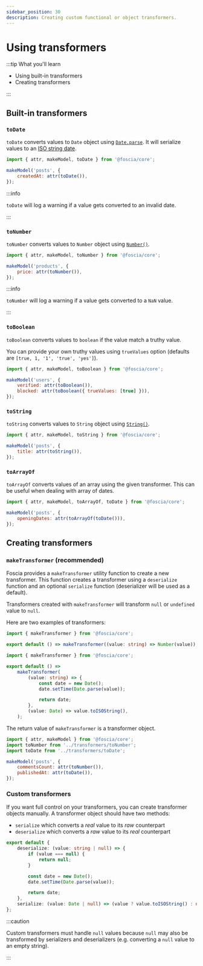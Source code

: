```yaml
---
sidebar_position: 30
description: Creating custom functional or object transformers.
---
```


# Using transformers

:::tip What you'll learn

-   Using built-in transformers
-   Creating transformers

:::

## Built-in transformers

### `toDate`

`toDate` converts values to `Date` object using
[`Date.parse`](https://developer.mozilla.org/docs/Web/JavaScript/Reference/Global_Objects/Date/parse).
It will serialize values to an
[ISO string date](https://developer.mozilla.org/docs/Web/JavaScript/Reference/Global_Objects/Date/toISOString).

```javascript
import { attr, makeModel, toDate } from '@foscia/core';

makeModel('posts', {
    createdAt: attr(toDate()),
});
```

:::info

`toDate` will log a warning if a value gets converted to an invalid date.

:::

### `toNumber`

`toNumber` converts values to `Number` object using
[`Number()`](https://developer.mozilla.org/docs/Web/JavaScript/Reference/Global_Objects/Number/Number).

```javascript
import { attr, makeModel, toNumber } from '@foscia/core';

makeModel('products', {
    price: attr(toNumber()),
});
```

:::info

`toNumber` will log a warning if a value gets converted to a `NaN` value.

:::

### `toBoolean`

`toBoolean` converts values to `boolean` if the value match a truthy value.

You can provide your own truthy values using `trueValues` option (defaults are
`[true, 1, '1', 'true', 'yes']`).

```javascript
import { attr, makeModel, toBoolean } from '@foscia/core';

makeModel('users', {
    verified: attr(toBoolean()),
    blocked: attr(toBoolean({ trueValues: [true] })),
});
```

### `toString`

`toString` converts values to `String` object using
[`String()`](https://developer.mozilla.org/docs/Web/JavaScript/Reference/Global_Objects/String/String).

```javascript
import { attr, makeModel, toString } from '@foscia/core';

makeModel('posts', {
    title: attr(toString()),
});
```

### `toArrayOf`

`toArrayOf` converts values of an array using the given transformer. This can be
useful when dealing with array of dates.

```javascript
import { attr, makeModel, toArrayOf, toDate } from '@foscia/core';

makeModel('posts', {
    openingDates: attr(toArrayOf(toDate())),
});
```

## Creating transformers

### `makeTransformer` (recommended)

Foscia provides a `makeTransformer` utility function to create a new
transformer. This function creates a transformer using a `deserialize` function
and an optional `serialize` function (deserializer will be used as a default).

Transformers created with `makeTransformer` will transform `null` or `undefined`
value to `null`.

Here are two examples of transformers:

```ts title="transformers/toNumber.ts"
import { makeTransformer } from '@foscia/core';

export default () => makeTransformer((value: string) => Number(value));
```

```ts title="transformers/toDate.ts"
import { makeTransformer } from '@foscia/core';

export default () =>
    makeTransformer(
        (value: string) => {
            const date = new Date();
            date.setTime(Date.parse(value));

            return date;
        },
        (value: Date) => value.toISOString(),
    );
```

The return value of `makeTransformer` is a transformer object.

```javascript
import { attr, makeModel } from '@foscia/core';
import toNumber from '../transformers/toNumber';
import toDate from '../transformers/toDate';

makeModel('posts', {
    commentsCount: attr(toNumber()),
    publishedAt: attr(toDate()),
});
```

### Custom transformers

If you want full control on your transformers, you can create transformer
objects manually. A transformer object should have two methods:

-   `serialize` which converts a _real_ value to its _raw_ counterpart
-   `deserialize` which converts a _raw_ value to its _real_ counterpart

```ts
export default {
    deserialize: (value: string | null) => {
        if (value === null) {
            return null;
        }

        const date = new Date();
        date.setTime(Date.parse(value));

        return date;
    },
    serialize: (value: Date | null) => (value ? value.toISOString() : null),
};
```

:::caution

Custom transformers must handle `null` values because `null` may also be
transformed by serializers and deserializers (e.g. converting a `null` value to
an empty string).

:::

